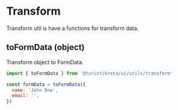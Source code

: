 
<Meta title='Utils/Transform' />

# Transform

Transform util is have a functions for transform data.

## toFormData (object)

Transform object to FormData.

```js
import { toFormData } from '@turistikrota/ui/utils/transform'

const formData = toFormData({
  name: 'John Doe',
  email: '',
})
```
